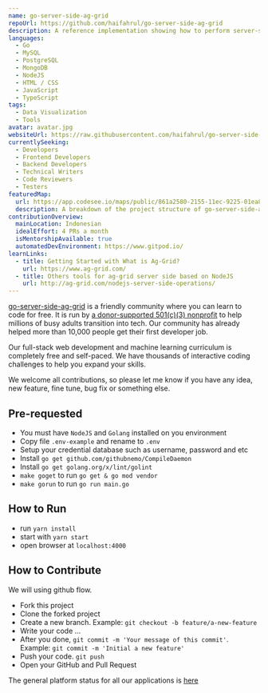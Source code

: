 ```yaml
---
name: go-server-side-ag-grid
repoUrl: https://github.com/haifahrul/go-server-side-ag-grid
description: A reference implementation showing how to perform server-side operations using ag-Grid with api server node.js and go
languages:
  - Go
  - MySQL
  - PostgreSQL
  - MongoDB
  - NodeJS
  - HTML / CSS
  - JavaScript
  - TypeScript
tags:
  - Data Visualization
  - Tools
avatar: avatar.jpg
websiteUrl: https://raw.githubusercontent.com/haifahrul/go-server-side-ag-grid/main/data/sample.png
currentlySeeking:
  - Developers
  - Frontend Developers
  - Backend Developers
  - Technical Writers
  - Code Reviewers
  - Testers
featuredMap:
  url: https://app.codesee.io/maps/public/861a2580-2155-11ec-9225-01ea8cc71213
  description: A breakdown of the project structure of go-server-side-ag-grid.
contributionOverview:
  mainLocation: Indonesian
  idealEffort: 4 PRs a month
  isMentorshipAvailable: true
  automatedDevEnvironment: https://www.gitpod.io/
learnLinks:
  - title: Getting Started with What is Ag-Grid?
    url: https://www.ag-grid.com/
  - title: Others tools for ag-grid server side based on NodeJS
    url: http://ag-grid.com/nodejs-server-side-operations/
---
```


<Overview>

[go-server-side-ag-grid](https://github.com/haifahrul/go-server-side-ag-grid) is a friendly community where you can learn to code for free. It is run by [a donor-supported 501(c)(3) nonprofit](https://www.freecodecamp.org/donate/) to help millions of busy adults transition into tech. Our community has already helped more than 10,000 people get their first developer job.

Our full-stack web development and machine learning curriculum is completely free and self-paced. We have thousands of interactive coding challenges to help you expand your skills.

</Overview>

<Contributing>

We welcome all contributions, so please let me know if you have any idea, new feature, fine tune, bug fix or something else.

## Pre-requested

- You must have `NodeJS` and `Golang` installed on you environment
- Copy file `.env-example` and rename to `.env`
- Setup your credential database such as username, password and etc
- Install `go get github.com/githubnemo/CompileDaemon`
- Install `go get golang.org/x/lint/golint`
- `make goget` to run `go get & go mod vendor`
- `make gorun` to run `go run main.go`

## How to Run

- run `yarn install`
- start with `yarn start`
- open browser at `localhost:4000`

## How to Contribute

We will using github flow.

- Fork this project
- Clone the forked project
- Create a new branch. Example: `git checkout -b feature/a-new-feature`
- Write your code ...
- After you done, `git commit -m 'Your message of this commit'`. Example: `git commit -m 'Initial a new feature'`
- Push your code. `git push`
- Open your GitHub and Pull Request

The general platform status for all our applications is [here](https://github.com/haifahrul/go-server-side-ag-grid/projects/2)

</Contributing>
